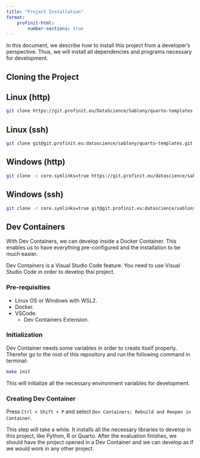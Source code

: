 ```yaml
---
title: "Project Installation"
format:
    profinit-html:
        number-sections: true
---
```


In this document, we describe how to install this project from a developer's perspective. Thus, we will install all dependencies and programs necessary for development.

## Cloning the Project

::: {.panel-tabset}

## Linux (http)

```sh
git clone https://git.profinit.eu/DataScience/Sablony/quarto-templates
```

## Linux (ssh)

```sh
git clone git@git.profinit.eu:datascience/sablony/quarto-templates.git
```

## Windows (http)

```sh
git clone -c core.symlinks=true https://git.profinit.eu/datascience/sablony/quarto-templates.git
```

## Windows (ssh)

```sh
git clone -c core.symlinks=true git@git.profinit.eu:datascience/sablony/quarto-templates.git
```

:::

## Dev Containers

With Dev Containers, we can develop inside a Docker Container. This enables us to have everything pre-configured and the installation to be much easier.

::: {.callout-important}

Dev Containers is a Visual Studio Code feature. You need to use Visual Studio Code in order to develop thsi project.

:::

### Pre-requisities

- Linux OS or Windows with WSL2.
- Docker.
- VSCode.
    - Dev Containers Extension.

### Initialization

Dev Container needs some variables in order to create itself properly. Therefor go to the root of this repository and run the following command in terminal:

```.sh
make init
```
This will initialize all the necessary environment variables for development.

### Creating Dev Container

Press `Ctrl + Shift + P` and select `Dev Containers: Rebuild and Reopen in Container`.

This step will take a while. It installs all the necessary libraries to develop in this project, like Python, R or Quarto. After the evaluation finishes, we should have the project opened in a Dev Container and we can develop as if we would work in any other project.